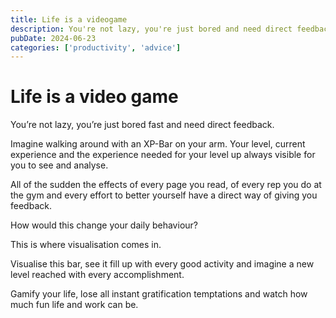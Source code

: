 ```yaml
---
title: Life is a videogame
description: You're not lazy, you're just bored and need direct feedback.
pubDate: 2024-06-23
categories: ['productivity', 'advice']
---
```

# Life is a video game

You’re not lazy, you’re just bored fast and need direct feedback.

Imagine walking around with an XP-Bar on your arm.
Your level, current experience and the experience needed for your level up always visible for you to see and analyse.

All of the sudden the effects of every page you read, of every rep you do at the gym and every effort to better yourself have a direct way of giving you feedback.

How would this change your daily behaviour?

This is where visualisation comes in.

Visualise this bar, see it fill up with every good activity and imagine a new level reached with every accomplishment.

Gamify your life, lose all instant gratification temptations and watch how much fun life and work can be.
